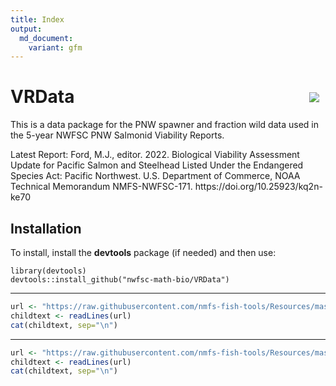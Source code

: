```yaml
---
title: Index
output: 
  md_document:
    variant: gfm
---
```


<!-- index.md is generated from Index.Rmd. Please edit that file -->

# VRData <img src="man/figures/logo.png" align="right" style="padding: 10px"/>

This is a data package for the PNW spawner and fraction wild data used in the 5-year NWFSC PNW Salmonid Viability Reports.

Latest Report: Ford, M.J., editor. 2022. Biological Viability Assessment Update for Pacific Salmon and Steelhead Listed Under the Endangered Species Act: Pacific Northwest. U.S. Department of Commerce, NOAA Technical Memorandum NMFS-NWFSC-171. https://doi.org/10.25923/kq2n-ke70

## Installation

To install, install the **devtools** package (if needed) and then use:
```
library(devtools)
devtools::install_github("nwfsc-math-bio/VRData")
```

****

```r
url <- "https://raw.githubusercontent.com/nmfs-fish-tools/Resources/master/Disclaimer.md"
childtext <- readLines(url)
cat(childtext, sep="\n")
```

****

```r
url <- "https://raw.githubusercontent.com/nmfs-fish-tools/Resources/master/footer.md" 
childtext <- readLines(url)
cat(childtext, sep="\n")
```